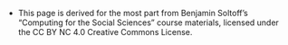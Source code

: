 * This page is derived for the most part from Benjamin Soltoff’s “Computing for the Social Sciences” course materials, licensed under the CC BY NC 4.0 Creative Commons License.